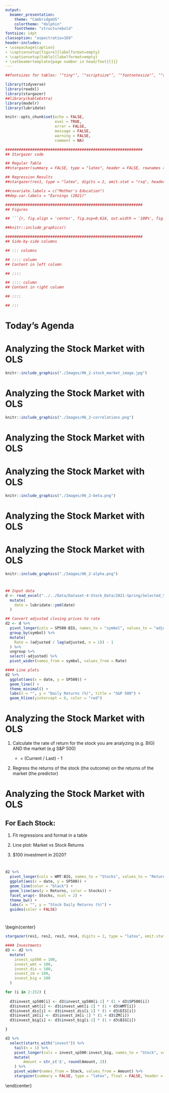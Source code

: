 ```yaml
---
output:
  beamer_presentation:
    theme: "CambridgeUS"
    colortheme: "dolphin"
    fonttheme: "structurebold"
fontsize: 14pt
classoption: "aspectratio=169"
header-includes:
- \usepackage{caption}
- \captionsetup[figure]{labelformat=empty}
- \captionsetup[table]{labelformat=empty}
- \setbeamertemplate{page number in head/foot}[]{}
---
```


```r
##fontsizes for tables: ‘"tiny"’, ‘"scriptsize"’, ‘"footnotesize"’, ‘"small"’, ‘"normalsize"’, ‘"large"’, ‘"Large"’, ‘"LARGE"’, ‘"huge"’, ‘"Huge"’

library(tidyverse)
library(readxl)
library(stargazer)
##library(kableExtra)
library(modelr)
library(lubridate)

knitr::opts_chunk$set(echo = FALSE,
                      eval = TRUE,
                      error = FALSE,
                      message = FALSE,
                      warning = FALSE,
                      comment = NA)

#############################################################
## Stargazer code

## Regular Table
##stargazer(summary = FALSE, type = "latex", header = FALSE, rownames = FALSE, float = FALSE)

## Regression Results
##stargazer(res1, type = "latex", digits = 2, omit.stat = "rsq", header = FALSE, font.size = "footnotesize", star.cutoffs = .05, notes = "*p < 0.05", notes.append = FALSE, dep.var.caption = "", float = FALSE)

##covariate.labels = c("Mother's Education")
##dep.var.labels = "Earnings (2021)"

#############################################################
## Figures

## ```{r, fig.align = 'center', fig.asp=0.618, out.width = '100%', fig.width = 7}

##knitr::include_graphics()

#############################################################
## Side-by-side columns

## ::: columns

## :::: column
## Content in left column

## ::::

## :::: column
## Content in right column

## ::::

## :::

```


# Today's Agenda

\begin{Large}

Using OLS regressions to analyze the stock market

\vspace{.25in}

Download the stock market data from Moodle

\end{Large}

\vspace{.5in}

\begin{center}
Justin Leinaweaver (Spring 2022)
\end{center}



# Analyzing the Stock Market with OLS
```r
knitr::include_graphics("./Images/06_2-stock_market_image.jpg")
```


# Analyzing the Stock Market with OLS
```r
knitr::include_graphics("./Images/06_2-correlations.png")
```


# Analyzing the Stock Market with OLS

\begin{center}

\begin{LARGE}

What does the 'beta' tell us about a stock? 

\end{LARGE}

\end{center}



# Analyzing the Stock Market with OLS
```r
knitr::include_graphics("./Images/06_2-beta.png")
```


# Analyzing the Stock Market with OLS

\begin{center}

\begin{LARGE}

What does the 'alpha' tell us about a stock? 

\end{LARGE}

\end{center}



# Analyzing the Stock Market with OLS
```r
knitr::include_graphics("./Images/06_2-alpha.png")
```


# 
```r
## Input data
d <- read_excel("../../Data/Dataset-4-Stock_Data/2021-Spring/Selected_Stock_Data_2020.xlsx") %>%
  mutate(
    date = lubridate::ymd(date)
  )

## Convert adjusted closing prices to rate
d2 <- d %>%
  pivot_longer(cols = SP500:BIG, names_to = "symbol", values_to = "adjusted") %>%
  group_by(symbol) %>%
  mutate(
    Rate = (adjusted / lag(adjusted, n = 1)) - 1
  ) %>%
  ungroup %>%
  select(-adjusted) %>%
  pivot_wider(names_from = symbol, values_from = Rate)

#### Line plots
d2 %>%
  ggplot(aes(x = date, y = SP500)) +
  geom_line() +
  theme_minimal() +
  labs(x = "", y = "Daily Returns (%)", title = "S&P 500") +
  geom_hline(yintercept = 0, color = "red")
```


# Analyzing the Stock Market with OLS

1. Calculate the rate of return for the stock you are analyzing (e.g. BIG) AND the market (e.g S&P 500)

     + = (Current / Last) - 1
	 
\vspace{.3in}

2. Regress the returns of the stock (the outcome) on the returns of the market (the predictor)



# Analyzing the Stock Market with OLS

\begin{large}

Market: S\&P 500

Analyze: Walmart, Disney, Zoom and Big Lots

\end{large}

\vspace{.3in}

## For Each Stock:

1. Fit regressions and format in a table

2. Line plot: Market vs Stock Returns

3. \$100 investment in 2020?



# 

\begin{center}
```r
#### Regressions
res1 <- d2 %>% lm(data = ., ZM ~ SP500)
res2 <- d2 %>% lm(data = ., WMT ~ SP500)
res3 <- d2 %>% lm(data = ., DIS ~ SP500)
res4 <- d2 %>% lm(data = ., BIG ~ SP500)

stargazer(res1, res2, res3, res4, digits = 2, type = "latex", omit.stat = "rsq", star.cutoffs = .05, notes = "*p<0.05", notes.append = FALSE, dep.var.caption = "", float = FALSE, header = FALSE, font.size = 'footnotesize')
```
\end{center}



# 
```r
d2 %>%
  pivot_longer(cols = WMT:BIG, names_to = "Stocks", values_to = "Returns") %>%
  ggplot(aes(x = date, y = SP500)) +
  geom_line(color = "black") +
  geom_line(aes(y = Returns, color = Stocks)) +
  facet_wrap(~ Stocks, ncol = 2) +
  theme_bw() +
  labs(x = "", y = "Stock Daily Returns (%)") +
  guides(color = FALSE)
```



# 

\begin{center}
```r
stargazer(res1, res2, res3, res4, digits = 2, type = "latex", omit.stat = "rsq", star.cutoffs = .05, notes = "*p<0.05", notes.append = FALSE, dep.var.caption = "", float = FALSE, header = FALSE, font.size = 'scriptsize')

#### Investments
d3 <- d2 %>%
  mutate(
    invest_sp500 = 100,
    invest_wmt = 100,
    invest_dis = 100,
    invest_zm = 100,
    invest_big = 100
  )

for (i in 2:252) {
  
  d3$invest_sp500[i] <- d3$invest_sp500[i-1] * (1 + d3$SP500[i])
  d3$invest_wmt[i] <- d3$invest_wmt[i-1] * (1 + d3$WMT[i])
  d3$invest_dis[i] <- d3$invest_dis[i-1] * (1 + d3$DIS[i])
  d3$invest_zm[i] <- d3$invest_zm[i-1] * (1 + d3$ZM[i])
  d3$invest_big[i] <- d3$invest_big[i-1] * (1 + d3$BIG[i])

}

d3 %>%
  select(starts_with("invest")) %>%
    tail(n = 1) %>%
    pivot_longer(cols = invest_sp500:invest_big, names_to = "Stock", values_to = "Amount") %>%
    mutate(
        Amount = str_c('$', round(Amount, 2))
    ) %>%
    pivot_wider(names_from = Stock, values_from = Amount) %>%
    stargazer(summary = FALSE, type = "latex", float = FALSE, header = FALSE, rownames = FALSE, font.size = "scriptsize")

```
\end{center}

